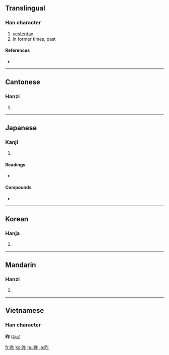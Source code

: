 ==Translingual==

===Han character===
{{Han char|rn=72|rad=日|as=05|sn=9|four=6801<sub>1</sub>|canj=日人尸 (AOS)|ids=⿰[[日]][[乍]]}}

# [[yesterday]]
# in former times, past

====References====
* {{Han ref|kx=0493.140|dkj=13847|dj=0857.020|hdz=21502.020|uh=6628|ud=26152|bh=AC51|bd=44113}}

----

==Cantonese==

===Hanzi===
{{yue-hanzi|jyut=|y=jok3}}

# {{defn|Cantonese}}

----

==Japanese==

===Kanji===
{{ja-kanji|grade=4|rs=日05}}

# {{defn|Japanese}}

====Readings====
* {{ja-readings|on=[[さく]] (saku)|kun=[[きのう]] (kinou)}}

====Compounds====
{{top2}}
*{{term|昨年||last year|tr=[[さくねん]], [[sakunen]]|lang=ja|sc=Jpan}}
{{mid2}}
{{bottom}}
----

==Korean==

===Hanja===
{{ko-hanja|hangeul=작|eumhun=|rv=jak|mr=chak|y=cak}}

# {{defn|Korean}}

----

==Mandarin==

===Hanzi===
{{cmn-hanzi|pin=[[zuó]] ([[zuo2]])|wg=tso<sup>2</sup>}}

# {{defn|Mandarin}}

----

==Vietnamese==
===Han character===
'''昨''' ([[tạc]])

[[fr:昨]]
[[ko:昨]]
[[hu:昨]]
[[ja:昨]]